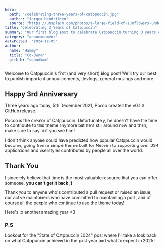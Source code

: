```yaml
---
hero:
  path: "/celebrating-three-years-of-catppuccin.jpg"
  author: "Jorgen Hendriksen"
  source: "https://unsplash.com/photos/a-large-field-of-sunflowers-under-a-cloudy-sky-H_cQ7I2FPqk"
title: "Celebrating 3 Years of Catppuccin"
summary: "Our first blog post to celebrate Catppuccin turning 3 years old :D"
category: "announcement"
datePosted: "2024-12-05"
author:
  name: "Hammy"
  title: "Co-Owner"
  github: "sgoudham"
---
```


Welcome to Catppuccin's first (and very short) blog post! We'll try our best to
publish important announcements, devlogs, general musings and more.

## Happy 3rd Anniversary

Three years ago today, 5th December 2021, <Link
href="https://github.com/pocco81" external>Pocco</Link> created the <Link
href="https://github.com/catppuccin/catppuccin/releases/tag/v0.1.0"
external>v0.1.0</Link> GitHub release.

Pocco is the creator of Catppuccin. Unfortunately, he doesn't have the time to
contribute to this theme anymore but he's still around now and then, make sure
to say hi if you see him!

I don't think anyone could have predicted how popular Catppuccin would become,
going from a simple theme built for Neovim to supporting over 394 applications
and userstyles contributed by people all over the world.

## Thank You

I sincerely believe that time is the most valuable resource that you can offer
someone, **you can't get it back ;)**

Thank you to anyone who's contributed a pull request or raised an issue, our
active maintainers who have committed to maintaining a port, and of course all
the people who continue to use the theme today!

Here's to another amazing year \<3

### P.S

Lookout for the "State of Catppuccin 2024" post where I'll take a look back on
what Catppuccin achieved in the past year and what to expect in 2025!
